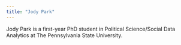 ```yaml
---
title: "Jody Park"
---
```


Jody Park is a first-year PhD student in Political Science/Social Data Analytics at The Pennsylvania State University.